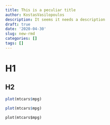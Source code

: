 ```yaml
---
title: This is a peculiar title
author: KostasVasilopoulos
description: It seems it needs a description
draft: true
date: '2020-04-30'
slug: new-rmd
categories: []
tags: []
---
```


# H1

## H2


```r
plot(mtcars$mpg)
```


```r
plot(mtcars$mpg)
```


```python
plot(mtcars$mpg)
```